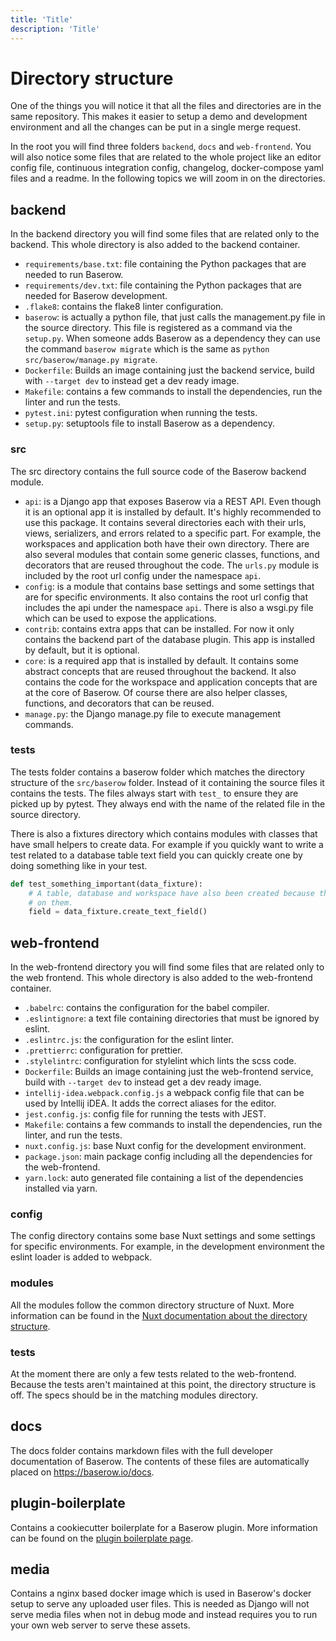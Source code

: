 ```yaml
---
title: 'Title'
description: 'Title'
---
```


# Directory structure

One of the things you will notice it that all the files and directories are in the 
same repository. This makes it easier to setup a demo and development environment and
all the changes can be put in a single merge request.

In the root you will find three folders `backend`, `docs` and `web-frontend`. You will
also notice some files that are related to the whole project like an editor config 
file, continuous integration config, changelog, docker-compose yaml files and a readme.
In the following topics we will zoom in on the directories.

## backend

In the backend directory you will find some files that are related only to the backend.
This whole directory is also added to the backend container.

* `requirements/base.txt`: file containing the Python packages that are needed to run 
  Baserow.
* `requirements/dev.txt`: file containing the Python packages that are needed for 
  Baserow development.
* `.flake8`: contains the flake8 linter configuration.
* `baserow`: is actually a python file, that just calls the management.py file in the 
  source directory. This file is registered as a command via the `setup.py`. When 
  someone adds Baserow as a dependency they can use the command `baserow migrate` which
  is the same as `python src/baserow/manage.py migrate`.
* `Dockerfile`: Builds an image containing just the backend service, build with 
   `--target dev` to instead get a dev ready image.
* `Makefile`: contains a few commands to install the dependencies, run the linter and
  run the tests.
* `pytest.ini`: pytest configuration when running the tests.
* `setup.py`: setuptools file to install Baserow as a dependency.

### src

The src directory contains the full source code of the Baserow backend module.

* `api`: is a Django app that exposes Baserow via a REST API. Even though it is an 
  optional app it is installed by default. It's highly recommended to use this package.
  It contains several directories each with their urls, views, serializers, and errors 
  related to a specific part. For example, the workspaces and application both have their 
  own directory. There are also several modules that contain some generic classes, 
  functions, and decorators that are reused throughout the code. The `urls.py` module
  is included by the root url config under the namespace `api`.
* `config`: is a module that contains base settings and some settings that are for
   specific environments. It also contains the root url config that includes the api 
   under the namespace `api`. There is
   also a wsgi.py file which can be used to expose the applications.
* `contrib`: contains extra apps that can be installed. For now it only contains the
  backend part of the database plugin. This app is installed by default, but it is
  optional.
* `core`: is a required app that is installed by default. It contains some abstract
  concepts that are reused throughout the backend. It also contains the code for the 
  workspace and application concepts that are at the core of Baserow. Of course there are
  also helper classes, functions, and decorators that can be reused.
* `manage.py`: the Django manage.py file to execute management commands.

### tests

The tests folder contains a baserow folder which matches the directory structure of 
the `src/baserow` folder. Instead of it containing the source files it contains 
the tests. The files always start with `test_` to ensure they are picked up by
pytest. They always end with the name of the related file in the source directory.

There is also a fixtures directory which contains modules with classes that have small
helpers to create data. For example if you quickly want to write a test related to a
database table text field you can quickly create one by doing something like in your 
test.

```python
def test_something_important(data_fixture):
    # A table, database and workspace have also been created because the text field depends
    # on them.
    field = data_fixture.create_text_field()
```

## web-frontend

In the web-frontend directory you will find some files that are related only to the 
web frontend. This whole directory is also added to the web-frontend container.

* `.babelrc`: contains the configuration for the babel compiler.
* `.eslintignore`: a text file containing directories that must be ignored by eslint.
* `.eslintrc.js`: the configuration for the eslint linter.
* `.prettierrc`: configuration for prettier.
* `.stylelintrc`: configuration for stylelint which lints the scss code.
* `Dockerfile`:  Builds an image containing just the web-frontend service, build with
  `--target dev` to instead get a dev ready image.
* `intellij-idea.webpack.config.js` a webpack config file that can be used by Intellij
  iDEA. It adds the correct aliases for the editor.
* `jest.config.js`: config file for running the tests with JEST.
* `Makefile`: contains a few commands to install the dependencies, run the linter, and run 
  the tests.
* `nuxt.config.js`: base Nuxt config for the development environment.
* `package.json`: main package config including all the dependencies for the 
  web-frontend.
* `yarn.lock`: auto generated file containing a list of the dependencies installed via 
  yarn.
  
### config

The config directory contains some base Nuxt settings and some settings for specific
environments. For example, in the development environment the eslint loader is added to
webpack.

### modules

All the modules follow the common directory structure of Nuxt. More information can be 
found in the 
[Nuxt documentation about the directory structure](https://nuxtjs.org/guide/directory-structure/).

### tests

At the moment there are only a few tests related to the web-frontend. Because the tests
aren't maintained at this point, the directory structure is off. The specs should be in 
the matching modules directory.

## docs

The docs folder contains markdown files with the full developer documentation of 
Baserow. The contents of these files are automatically placed on 
https://baserow.io/docs.

## plugin-boilerplate

Contains a cookiecutter boilerplate for a Baserow plugin. More information can be found
on the [plugin boilerplate page](../plugins/boilerplate.md).

## media

Contains a nginx based docker image which is used in Baserow's docker setup to serve
any uploaded user files. This is needed as Django will not serve media files when
not in debug mode and instead requires you to run your own web server to serve these
assets.
